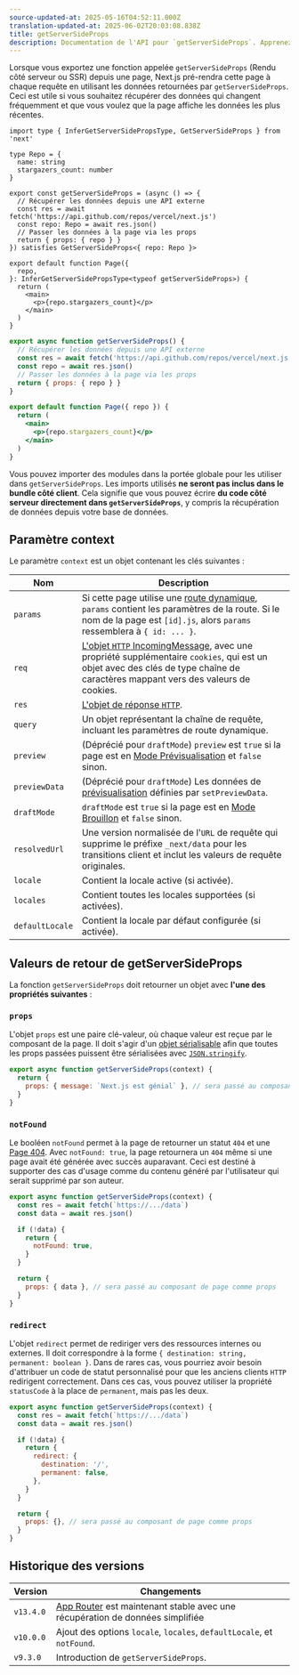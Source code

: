 ```yaml
---
source-updated-at: 2025-05-16T04:52:11.000Z
translation-updated-at: 2025-06-02T20:03:08.838Z
title: getServerSideProps
description: Documentation de l'API pour `getServerSideProps`. Apprenez à récupérer des données à chaque requête avec Next.js.
---
```


Lorsque vous exportez une fonction appelée `getServerSideProps` (Rendu côté serveur ou SSR) depuis une page, Next.js pré-rendra cette page à chaque requête en utilisant les données retournées par `getServerSideProps`. Ceci est utile si vous souhaitez récupérer des données qui changent fréquemment et que vous voulez que la page affiche les données les plus récentes.

```tsx filename="pages/index.tsx" switcher
import type { InferGetServerSidePropsType, GetServerSideProps } from 'next'

type Repo = {
  name: string
  stargazers_count: number
}

export const getServerSideProps = (async () => {
  // Récupérer les données depuis une API externe
  const res = await fetch('https://api.github.com/repos/vercel/next.js')
  const repo: Repo = await res.json()
  // Passer les données à la page via les props
  return { props: { repo } }
}) satisfies GetServerSideProps<{ repo: Repo }>

export default function Page({
  repo,
}: InferGetServerSidePropsType<typeof getServerSideProps>) {
  return (
    <main>
      <p>{repo.stargazers_count}</p>
    </main>
  )
}
```

```jsx filename="pages/index.js" switcher
export async function getServerSideProps() {
  // Récupérer les données depuis une API externe
  const res = await fetch('https://api.github.com/repos/vercel/next.js')
  const repo = await res.json()
  // Passer les données à la page via les props
  return { props: { repo } }
}

export default function Page({ repo }) {
  return (
    <main>
      <p>{repo.stargazers_count}</p>
    </main>
  )
}
```

Vous pouvez importer des modules dans la portée globale pour les utiliser dans `getServerSideProps`. Les imports utilisés **ne seront pas inclus dans le bundle côté client**. Cela signifie que vous pouvez écrire **du code côté serveur directement dans `getServerSideProps`**, y compris la récupération de données depuis votre base de données.

## Paramètre context

Le paramètre `context` est un objet contenant les clés suivantes :

| Nom             | Description                                                                                                                                                                                                           |
| --------------- | --------------------------------------------------------------------------------------------------------------------------------------------------------------------------------------------------------------------- |
| `params`        | Si cette page utilise une [route dynamique](/docs/pages/building-your-application/routing/dynamic-routes), `params` contient les paramètres de la route. Si le nom de la page est `[id].js`, alors `params` ressemblera à `{ id: ... }`. |
| `req`           | [L'objet `HTTP` IncomingMessage](https://nodejs.org/api/http.html#http_class_http_incomingmessage), avec une propriété supplémentaire `cookies`, qui est un objet avec des clés de type chaîne de caractères mappant vers des valeurs de cookies.    |
| `res`           | [L'objet de réponse `HTTP`](https://nodejs.org/api/http.html#http_class_http_serverresponse).                                                                                                                        |
| `query`         | Un objet représentant la chaîne de requête, incluant les paramètres de route dynamique.                                                                                                                               |
| `preview`       | (Déprécié pour `draftMode`) `preview` est `true` si la page est en [Mode Prévisualisation](/docs/pages/guides/preview-mode) et `false` sinon.                                                                         |
| `previewData`   | (Déprécié pour `draftMode`) Les données de [prévisualisation](/docs/pages/guides/preview-mode) définies par `setPreviewData`.                                                                                        |
| `draftMode`     | `draftMode` est `true` si la page est en [Mode Brouillon](/docs/pages/guides/draft-mode) et `false` sinon.                                                                                                           |
| `resolvedUrl`   | Une version normalisée de l'`URL` de requête qui supprime le préfixe `_next/data` pour les transitions client et inclut les valeurs de requête originales.                                                             |
| `locale`        | Contient la locale active (si activée).                                                                                                                                                                               |
| `locales`       | Contient toutes les locales supportées (si activées).                                                                                                                                                                 |
| `defaultLocale` | Contient la locale par défaut configurée (si activée).                                                                                                                                                                |

## Valeurs de retour de getServerSideProps

La fonction `getServerSideProps` doit retourner un objet avec **l'une des propriétés suivantes** :

### `props`

L'objet `props` est une paire clé-valeur, où chaque valeur est reçue par le composant de la page. Il doit s'agir d'un [objet sérialisable](https://developer.mozilla.org/docs/Glossary/Serialization) afin que toutes les props passées puissent être sérialisées avec [`JSON.stringify`](https://developer.mozilla.org/docs/Web/JavaScript/Reference/Global_Objects/JSON/stringify).

```jsx
export async function getServerSideProps(context) {
  return {
    props: { message: `Next.js est génial` }, // sera passé au composant de page comme props
  }
}
```

### `notFound`

Le booléen `notFound` permet à la page de retourner un statut `404` et une [Page 404](/docs/pages/building-your-application/routing/custom-error#404-page). Avec `notFound: true`, la page retournera un `404` même si une page avait été générée avec succès auparavant. Ceci est destiné à supporter des cas d'usage comme du contenu généré par l'utilisateur qui serait supprimé par son auteur.

```js
export async function getServerSideProps(context) {
  const res = await fetch(`https://.../data`)
  const data = await res.json()

  if (!data) {
    return {
      notFound: true,
    }
  }

  return {
    props: { data }, // sera passé au composant de page comme props
  }
}
```

### `redirect`

L'objet `redirect` permet de rediriger vers des ressources internes ou externes. Il doit correspondre à la forme `{ destination: string, permanent: boolean }`. Dans de rares cas, vous pourriez avoir besoin d'attribuer un code de statut personnalisé pour que les anciens clients `HTTP` redirigent correctement. Dans ces cas, vous pouvez utiliser la propriété `statusCode` à la place de `permanent`, mais pas les deux.

```js
export async function getServerSideProps(context) {
  const res = await fetch(`https://.../data`)
  const data = await res.json()

  if (!data) {
    return {
      redirect: {
        destination: '/',
        permanent: false,
      },
    }
  }

  return {
    props: {}, // sera passé au composant de page comme props
  }
}
```

## Historique des versions

| Version   | Changements                                                                                                     |
| --------- | ----------------------------------------------------------------------------------------------------------- |
| `v13.4.0` | [App Router](/docs/app/building-your-application/data-fetching) est maintenant stable avec une récupération de données simplifiée |
| `v10.0.0` | Ajout des options `locale`, `locales`, `defaultLocale`, et `notFound`.                                         |
| `v9.3.0`  | Introduction de `getServerSideProps`.                                                                            |